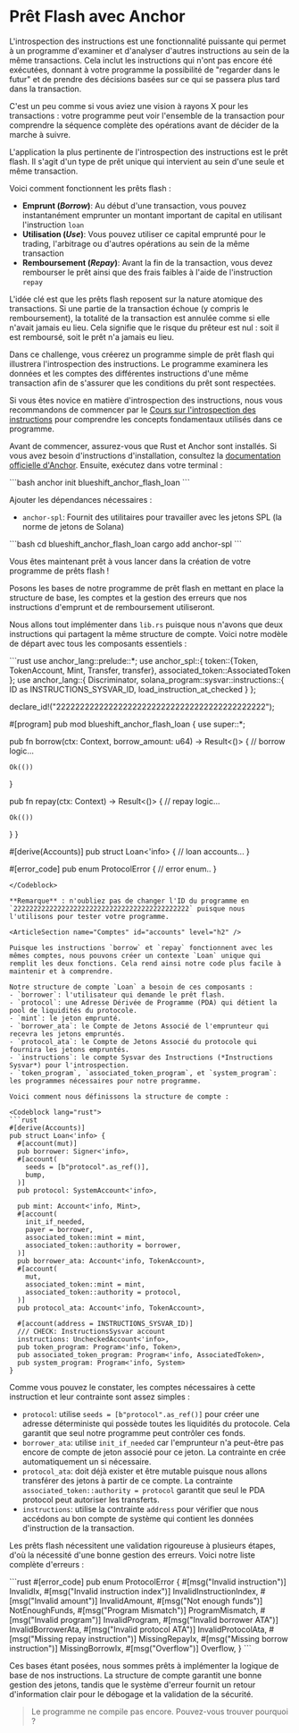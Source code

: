 
# Prêt Flash avec Anchor

L'introspection des instructions est une fonctionnalité puissante qui permet à un programme d'examiner et d'analyser d'autres instructions au sein de la même transactions. Cela inclut les instructions qui n'ont pas encore été exécutées, donnant à votre programme la possibilité de "regarder dans le futur" et de prendre des décisions basées sur ce qui se passera plus tard dans la transaction.

C'est un peu comme si vous aviez une vision à rayons X pour les transactions : votre programme peut voir l'ensemble de la transaction pour comprendre la séquence complète des opérations avant de décider de la marche à suivre.

L'application la plus pertinente de l'introspection des instructions est le prêt flash. Il s'agit d'un type de prêt unique qui intervient au sein d'une seule et même transaction.

Voici comment fonctionnent les prêts flash :
- **Emprunt (*Borrow*)**: Au début d'une transaction, vous pouvez instantanément emprunter un montant important de capital en utilisant l'instruction `loan`
- **Utilisation (*Use*)**: Vous pouvez utiliser ce capital emprunté pour le trading, l'arbitrage ou d'autres opérations au sein de la même transaction
- **Remboursement (*Repay*)**: Avant la fin de la transaction, vous devez rembourser le prêt ainsi que des frais faibles à l'aide de l'instruction `repay`

L'idée clé est que les prêts flash reposent sur la nature atomique des transactions. Si une partie de la transaction échoue (y compris le remboursement), la totalité de la transaction est annulée comme si elle n'avait jamais eu lieu. Cela signifie que le risque du prêteur est nul : soit il est remboursé, soit le prêt n'a jamais eu lieu.

Dans ce challenge, vous créerez un programme simple de prêt flash qui illustrera l'introspection des instructions. Le programme examinera les données et les comptes des différentes instructions d'une même transaction afin de s'assurer que les conditions du prêt sont respectées.

Si vous êtes novice en matière d'introspection des instructions, nous vous recommandons de commencer par le [Cours sur l'introspection des instructions](/en/courses/instruction-introspection) pour comprendre les concepts fondamentaux utilisés dans ce programme.

<ArticleSection name="Installation" id="installation" level="h2" />

Avant de commencer, assurez-vous que Rust et Anchor sont installés. Si vous avez besoin d'instructions d'installation, consultez la [documentation officielle d'Anchor](https://www.anchor-lang.com/docs/installation). Ensuite, exécutez dans votre terminal :

<Codeblock lang="terminal">
```bash
anchor init blueshift_anchor_flash_loan
```
</Codeblock>

Ajouter les dépendances nécessaires :
- `anchor-spl`: Fournit des utilitaires pour travailler avec les jetons SPL (la norme de jetons de Solana)

<Codeblock lang="terminal">
```bash
cd blueshift_anchor_flash_loan
cargo add anchor-spl
```
</Codeblock>

Vous êtes maintenant prêt à vous lancer dans la création de votre programme de prêts flash !

<ArticleSection name="Modèle" id="template" level="h2" />

Posons les bases de notre programme de prêt flash en mettant en place la structure de base, les comptes et la gestion des erreurs que nos instructions d'emprunt et de remboursement utiliseront.

Nous allons tout implémenter dans `lib.rs` puisque nous n'avons que deux instructions qui partagent la même structure de compte. Voici notre modèle de départ avec tous les composants essentiels :

<Codeblock lang="rust">
```rust
use anchor_lang::prelude::*;
use anchor_spl::{
  token::{Token, TokenAccount, Mint, Transfer, transfer}, 
  associated_token::AssociatedToken
}; 
use anchor_lang::{
  Discriminator,
  solana_program::sysvar::instructions::{
      ID as INSTRUCTIONS_SYSVAR_ID,
      load_instruction_at_checked
  }
};

declare_id!("22222222222222222222222222222222222222222222");

#[program]
pub mod blueshift_anchor_flash_loan {
  use super::*;

  pub fn borrow(ctx: Context<Loan>, borrow_amount: u64) -> Result<()> {
    // borrow logic...
    
    Ok(())
  }

  pub fn repay(ctx: Context<Loan>) -> Result<()> {
    // repay logic...

    Ok(())
  }
}

#[derive(Accounts)]
pub struct Loan<'info> {
  // loan accounts...
}

#[error_code]
pub enum ProtocolError {
  // error enum..
}
```
</Codeblock>

**Remarque** : n'oubliez pas de changer l'ID du programme en `22222222222222222222222222222222222222222222` puisque nous l'utilisons pour tester votre programme.

<ArticleSection name="Comptes" id="accounts" level="h2" />

Puisque les instructions `borrow` et `repay` fonctionnent avec les mêmes comptes, nous pouvons créer un contexte `Loan` unique qui remplit les deux fonctions. Cela rend ainsi notre code plus facile à maintenir et à comprendre.

Notre structure de compte `Loan` a besoin de ces composants :
- `borrower`: l'utilisateur qui demande le prêt flash.
- `protocol`: une Adresse Dérivée de Programme (PDA) qui détient la pool de liquidités du protocole.
- `mint`: le jeton emprunté.
- `borrower_ata`: le Compte de Jetons Associé de l'emprunteur qui recevra les jetons empruntés.
- `protocol_ata`: le Compte de Jetons Associé du protocole qui fournira les jetons empruntés.
- `instructions`: le compte Sysvar des Instructions (*Instructions Sysvar*) pour l'introspection.
- `token_program`, `associated_token_program`, et `system_program`: les programmes nécessaires pour notre programme.

Voici comment nous définissons la structure de compte :

<Codeblock lang="rust">
```rust
#[derive(Accounts)]
pub struct Loan<'info> {
  #[account(mut)]
  pub borrower: Signer<'info>,
  #[account(
    seeds = [b"protocol".as_ref()],
    bump,
  )]
  pub protocol: SystemAccount<'info>,

  pub mint: Account<'info, Mint>,
  #[account(
    init_if_needed,
    payer = borrower,
    associated_token::mint = mint,
    associated_token::authority = borrower,
  )]
  pub borrower_ata: Account<'info, TokenAccount>,
  #[account(
    mut,
    associated_token::mint = mint,
    associated_token::authority = protocol,
  )]
  pub protocol_ata: Account<'info, TokenAccount>,

  #[account(address = INSTRUCTIONS_SYSVAR_ID)]
  /// CHECK: InstructionsSysvar account
  instructions: UncheckedAccount<'info>,
  pub token_program: Program<'info, Token>,
  pub associated_token_program: Program<'info, AssociatedToken>,
  pub system_program: Program<'info, System>
}
```
</Codeblock>

Comme vous pouvez le constater, les comptes nécessaires à cette instruction et leur contrainte sont assez simples :
- `protocol`: utilise `seeds = [b"protocol".as_ref()]` pour créer une adresse déterministe qui possède toutes les liquidités du protocole. Cela garantit que seul notre programme peut contrôler ces fonds.
- `borrower_ata`: utilise `init_if_needed` car l'emprunteur n'a peut-être pas encore de compte de jeton associé pour ce jeton. La contrainte en crée automatiquement un si nécessaire.
- `protocol_ata`: doit déjà exister et être mutable puisque nous allons transférer des jetons à partir de ce compte. La contrainte `associated_token::authority = protocol` garantit que seul le PDA protocol peut autoriser les transferts.
- `instructions`: utilise la contrainte `address` pour vérifier que nous accédons au bon compte de système qui contient les données d'instruction de la transaction.

<ArticleSection name="Erreurs" id="errors" level="h2" />

Les prêts flash nécessitent une validation rigoureuse à plusieurs étapes, d'où la nécessité d'une bonne gestion des erreurs. Voici notre liste complète d'erreurs :

<Codeblock lang="rust">
```rust
#[error_code]
pub enum ProtocolError {
    #[msg("Invalid instruction")]
    InvalidIx,
    #[msg("Invalid instruction index")]
    InvalidInstructionIndex,
    #[msg("Invalid amount")]
    InvalidAmount,
    #[msg("Not enough funds")]
    NotEnoughFunds,
    #[msg("Program Mismatch")]
    ProgramMismatch,
    #[msg("Invalid program")]
    InvalidProgram,
    #[msg("Invalid borrower ATA")]
    InvalidBorrowerAta,
    #[msg("Invalid protocol ATA")]
    InvalidProtocolAta,
    #[msg("Missing repay instruction")]
    MissingRepayIx,
    #[msg("Missing borrow instruction")]
    MissingBorrowIx,
    #[msg("Overflow")]
    Overflow,
}
```
</Codeblock>

Ces bases étant posées, nous sommes prêts à implémenter la logique de base de nos instructions. La structure de compte garantit une bonne gestion des jetons, tandis que le système d'erreur fournit un retour d'information clair pour le débogage et la validation de la sécurité.

> Le programme ne compile pas encore. Pouvez-vous trouver pourquoi ?